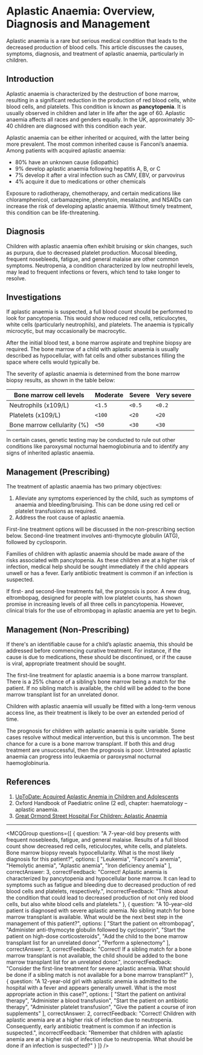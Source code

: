 
# Aplastic Anaemia: Overview, Diagnosis and Management

Aplastic anaemia is a rare but serious medical condition that leads to the decreased production of blood cells. This article discusses the causes, symptoms, diagnosis, and treatment of aplastic anaemia, particularly in children.

## Introduction

Aplastic anaemia is characterized by the destruction of bone marrow, resulting in a significant reduction in the production of red blood cells, white blood cells, and platelets. This condition is known as **pancytopenia**. It is usually observed in children and later in life after the age of 60. Aplastic anaemia affects all races and genders equally. In the UK, approximately 30-40 children are diagnosed with this condition each year.

Aplastic anaemia can be either inherited or acquired, with the latter being more prevalent. The most common inherited cause is Fanconi’s anaemia. Among patients with acquired aplastic anaemia:

- 80% have an unknown cause (idiopathic)
- 9% develop aplastic anaemia following hepatitis A, B, or C
- 7% develop it after a viral infection such as CMV, EBV, or parvovirus
- 4% acquire it due to medications or other chemicals

Exposure to radiotherapy, chemotherapy, and certain medications like chloramphenicol, carbamazepine, phenytoin, mesalazine, and NSAIDs can increase the risk of developing aplastic anaemia. Without timely treatment, this condition can be life-threatening.

## Diagnosis

Children with aplastic anaemia often exhibit bruising or skin changes, such as purpura, due to decreased platelet production. Mucosal bleeding, frequent nosebleeds, fatigue, and general malaise are other common symptoms. Neutropenia, a condition characterized by low neutrophil levels, may lead to frequent infections or fevers, which tend to take longer to resolve.

## Investigations

If aplastic anaemia is suspected, a full blood count should be performed to look for pancytopenia. This would show reduced red cells, reticulocytes, white cells (particularly neutrophils), and platelets. The anaemia is typically microcytic, but may occasionally be macrocytic. 

After the initial blood test, a bone marrow aspirate and trephine biopsy are required. The bone marrow of a child with aplastic anaemia is usually described as hypocellular, with fat cells and other substances filling the space where cells would typically be. 

The severity of aplastic anaemia is determined from the bone marrow biopsy results, as shown in the table below:

| Bone marrow cell levels | Moderate | Severe | Very severe |
|---|---|---|---|
| Neutrophils (x109/L) | `<1.5` | `<0.5` | `<0.2` |
| Platelets (x109/L) | `<100` | `<20` | `<20` |
| Bone marrow cellularity (%) | `<50` | `<30` | `<30` |

In certain cases, genetic testing may be conducted to rule out other conditions like paroxysmal nocturnal haemoglobinuria and to identify any signs of inherited aplastic anaemia.

## Management (Prescribing)

The treatment of aplastic anaemia has two primary objectives:

1. Alleviate any symptoms experienced by the child, such as symptoms of anaemia and bleeding/bruising. This can be done using red cell or platelet transfusions as required.
2. Address the root cause of aplastic anaemia. 

First-line treatment options will be discussed in the non-prescribing section below. Second-line treatment involves anti-thymocyte globulin (ATG), followed by cyclosporin.

Families of children with aplastic anaemia should be made aware of the risks associated with pancytopenia. As these children are at a higher risk of infection, medical help should be sought immediately if the child appears unwell or has a fever. Early antibiotic treatment is common if an infection is suspected.

If first- and second-line treatments fail, the prognosis is poor. A new drug, eltrombopag, designed for people with low platelet counts, has shown promise in increasing levels of all three cells in pancytopenia. However, clinical trials for the use of eltrombopag in aplastic anaemia are yet to begin.

## Management (Non-Prescribing)

If there's an identifiable cause for a child’s aplastic anaemia, this should be addressed before commencing curative treatment. For instance, if the cause is due to medications, these should be discontinued, or if the cause is viral, appropriate treatment should be sought.

The first-line treatment for aplastic anaemia is a bone marrow transplant. There is a 25% chance of a sibling’s bone marrow being a match for the patient. If no sibling match is available, the child will be added to the bone marrow transplant list for an unrelated donor. 

Children with aplastic anaemia will usually be fitted with a long-term venous access line, as their treatment is likely to be over an extended period of time.

The prognosis for children with aplastic anaemia is quite variable. Some cases resolve without medical intervention, but this is uncommon. The best chance for a cure is a bone marrow transplant. If both this and drug treatment are unsuccessful, then the prognosis is poor. Untreated aplastic anaemia can progress into leukaemia or paroxysmal nocturnal haemoglobinuria.

## References

1. [UpToDate: Acquired Aplastic Anemia in Children and Adolescents](https://www.uptodate.com/contents/acquired-aplastic-anemia-in-children-and-adolescents?search=aplastic%20anemia%20children&source=search_result&selectedTitle=1~150&usage_type=default&display_rank=1)
2. Oxford Handbook of Paediatric online (2 ed), chapter: haematology – aplastic anaemia.
3. [Great Ormond Street Hospital For Children: Aplastic Anaemia](https://www.gosh.nhs.uk/conditions-and-treatments/conditions-we-treat/aplastic-anaemia)

---

<MCQGroup questions={[
  {
    question: "A 7-year-old boy presents with frequent nosebleeds, fatigue, and general malaise. Results of a full blood count show decreased red cells, reticulocytes, white cells, and platelets. Bone marrow biopsy reveals hypocellularity. What is the most likely diagnosis for this patient?",
    options: [
      "Leukemia",
      "Fanconi's anemia",
      "Hemolytic anemia",
      "Aplastic anemia",
      "Iron deficiency anemia"
    ],
    correctAnswer: 3,
    correctFeedback: "Correct! Aplastic anemia is characterized by pancytopenia and hypocellular bone marrow. It can lead to symptoms such as fatigue and bleeding due to decreased production of red blood cells and platelets, respectively.",
    incorrectFeedback: "Think about the condition that could lead to decreased production of not only red blood cells, but also white blood cells and platelets."
  },
  {
    question: "A 10-year-old patient is diagnosed with severe aplastic anemia. No sibling match for bone marrow transplant is available. What would be the next best step in the management of this patient?",
    options: [
      "Start the patient on eltrombopag",
      "Administer anti-thymocyte globulin followed by cyclosporin",
      "Start the patient on high-dose corticosteroids",
      "Add the child to the bone marrow transplant list for an unrelated donor",
      "Perform a splenectomy"
    ],
    correctAnswer: 3,
    correctFeedback: "Correct! If a sibling match for a bone marrow transplant is not available, the child should be added to the bone marrow transplant list for an unrelated donor.",
    incorrectFeedback: "Consider the first-line treatment for severe aplastic anemia. What should be done if a sibling match is not available for a bone marrow transplant?"
  },
  {
    question: "A 12-year-old girl with aplastic anemia is admitted to the hospital with a fever and appears generally unwell. What is the most appropriate action in this case?",
    options: [
      "Start the patient on antiviral therapy",
      "Administer a blood transfusion",
      "Start the patient on antibiotic therapy",
      "Administer platelet transfusion",
      "Give the patient a course of iron supplements"
    ],
    correctAnswer: 2,
    correctFeedback: "Correct! Children with aplastic anemia are at a higher risk of infection due to neutropenia. Consequently, early antibiotic treatment is common if an infection is suspected.",
    incorrectFeedback: "Remember that children with aplastic anemia are at a higher risk of infection due to neutropenia. What should be done if an infection is suspected?"
  }
]} />